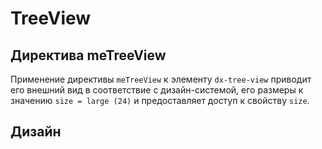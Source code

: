 
<Meta name="TreeView Documentation" of={treeViewStories} />

# TreeView

## Директива meTreeView

Применение директивы <code>meTreeView</code> к элементу <code>dx-tree-view</code> приводит его внешний вид в соответствие
с дизайн-системой, его размеры к значению <code>size = large (24)</code> и предоставляет доступ к свойству <code>size</code>.

<Story of={treeViewStories.Default} />
<Controls of={treeViewStories.Default} />
<Source of={treeViewStories.Default} dark />

## Дизайн

<Figma
  height="50%"
  collapsable
  defaultCollapsed
  url="https://www.figma.com/design/S2KXryEyWLA9cplaicYrVn/Components?node-id=607-7610&t=Mopn7q5D7ciwILgs-0"
/>

<style>
  {`
      h2 {
        border-bottom: none !important;
    }
`}
</style>

